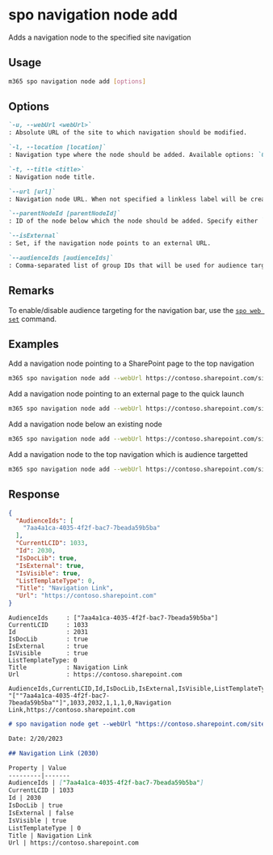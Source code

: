
# spo navigation node add

Adds a navigation node to the specified site navigation

## Usage

```sh
m365 spo navigation node add [options]
```

## Options

```md defintion-list
`-u, --webUrl <webUrl>`
: Absolute URL of the site to which navigation should be modified.

`-l, --location [location]`
: Navigation type where the node should be added. Available options: `QuickLaunch`, `TopNavigationBar`. Specify either `location` or `parentNodeId` but not both.

`-t, --title <title>`
: Navigation node title.

`--url [url]`
: Navigation node URL. When not specified a linkless label will be created.

`--parentNodeId [parentNodeId]`
: ID of the node below which the node should be added. Specify either `location` or `parentNodeId` but not both.

`--isExternal`
: Set, if the navigation node points to an external URL.

`--audienceIds [audienceIds]`
: Comma-separated list of group IDs that will be used for audience targeting. The limit is 10 ids per navigation node.
```

<Global />

## Remarks

To enable/disable audience targeting for the navigation bar, use the [`spo web set`](../web/web-set.mdx) command.

## Examples

Add a navigation node pointing to a SharePoint page to the top navigation

```sh
m365 spo navigation node add --webUrl https://contoso.sharepoint.com/sites/team-a --location TopNavigationBar --title About --url /sites/team-s/sitepages/about.aspx
```

Add a navigation node pointing to an external page to the quick launch

```sh
m365 spo navigation node add --webUrl https://contoso.sharepoint.com/sites/team-a --location QuickLaunch --title "About us" --url https://contoso.com/about-us --isExternal
```

Add a navigation node below an existing node

```sh
m365 spo navigation node add --webUrl https://contoso.sharepoint.com/sites/team-a --parentNodeId 2010 --title About --url /sites/team-s/sitepages/about.aspx
```

Add a navigation node to the top navigation which is audience targetted

```sh
m365 spo navigation node add --webUrl https://contoso.sharepoint.com/sites/team-a --location TopNavigationBar --title About --url /sites/team-s/sitepages/about.aspx --audienceIds "7aa4a1ca-4035-4f2f-bac7-7beada59b5ba,4bbf236f-a131-4019-b4a2-315902fcfa3a"
```

## Response

<Tabs>
  <TabItem value="JSON">

  ```json
  {
    "AudienceIds": [
      "7aa4a1ca-4035-4f2f-bac7-7beada59b5ba"
    ],
    "CurrentLCID": 1033,
    "Id": 2030,
    "IsDocLib": true,
    "IsExternal": true,
    "IsVisible": true,
    "ListTemplateType": 0,
    "Title": "Navigation Link",
    "Url": "https://contoso.sharepoint.com"
  }
  ```

  </TabItem>
  <TabItem value="Text">

  ```text
  AudienceIds     : ["7aa4a1ca-4035-4f2f-bac7-7beada59b5ba"]
  CurrentLCID     : 1033
  Id              : 2031
  IsDocLib        : true
  IsExternal      : true
  IsVisible       : true
  ListTemplateType: 0
  Title           : Navigation Link
  Url             : https://contoso.sharepoint.com
  ```

  </TabItem>
  <TabItem value="CSV">

  ```csv
  AudienceIds,CurrentLCID,Id,IsDocLib,IsExternal,IsVisible,ListTemplateType,Title,Url
  "[""7aa4a1ca-4035-4f2f-bac7-7beada59b5ba""]",1033,2032,1,1,1,0,Navigation Link,https://contoso.sharepoint.com
  ```

  </TabItem>
  <TabItem value="Markdown">

  ```md
  # spo navigation node get --webUrl "https://contoso.sharepoint.com/sites/team-a" --location "TopNavigationBar" --title "Navigation Link" --url "https://contoso.sharepoint.com"

  Date: 2/20/2023

  ## Navigation Link (2030)

  Property | Value
  ---------|-------
  AudienceIds | ["7aa4a1ca-4035-4f2f-bac7-7beada59b5ba"]
  CurrentLCID | 1033
  Id | 2030
  IsDocLib | true
  IsExternal | false
  IsVisible | true
  ListTemplateType | 0
  Title | Navigation Link
  Url | https://contoso.sharepoint.com
  ```

  </TabItem>
</Tabs>

